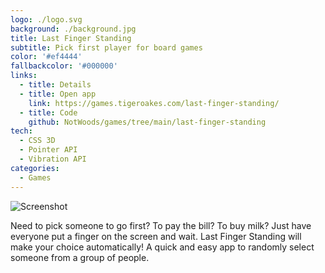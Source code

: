 ```yaml
---
logo: ./logo.svg
background: ./background.jpg
title: Last Finger Standing
subtitle: Pick first player for board games
color: '#ef4444'
fallbackcolor: '#000000'
links:
  - title: Details
  - title: Open app
    link: https://games.tigeroakes.com/last-finger-standing/
  - title: Code
    github: NotWoods/games/tree/main/last-finger-standing
tech:
  - CSS 3D
  - Pointer API
  - Vibration API
categories:
  - Games
---
```



<Image src={screenshot} alt="Screenshot" class="w-64 float-right" />

Need to pick someone to go first? To pay the bill? To buy milk? Just have everyone put a finger on the screen and wait. Last Finger Standing will make your choice automatically! A quick and easy app to randomly select someone from a group of people.
